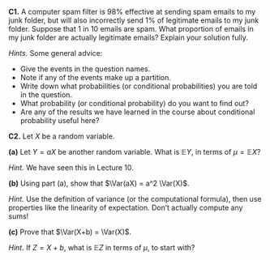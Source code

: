 :::: {.myq}
**C1.** A computer spam filter is 98% effective at sending spam emails to my junk folder, but will also incorrectly send 1% of legitimate emails to my junk folder. Suppose that 1 in 10 emails are spam. What proportion of emails in my junk folder are actually legitimate emails? Explain your solution fully.

::: {.myanswers data-latex=""}
*Hints.* Some general advice:

* Give the events in the question names.
* Note if any of the events make up a partition.
* Write down what probabilities (or conditional probabilities) you are told in the question.
* What probability (or conditional probability) do you want to find out?
* Are any of the results we have learned in the course about conditional probability useful here?
:::
::::


::::: {.myq}
**C2.** Let $X$ be a random variable.

:::: {.subq}
**(a)** Let $Y = aX$ be another random variable. What is $\mathbb EY$, in terms of $\mu = \mathbb EX$?

::: {.myanswers data-latex=""}
*Hint.* We have seen this in Lecture 10.
:::
::::

:::: {.subq}
**(b)** Using part (a), show that $\Var(aX) = a^2 \Var(X)$.

::: {.myanswers data-latex=""}
*Hint.* Use the definition of variance (or the computational formula), then use properties like the linearity of expectation. Don't actually compute any sums!
<!--*Solution.*
First, we recall that $\mathbb E(aX) = a\mathbb EX = a\mu$.

Using the definitional formula, we have
\begin{multline}
\Var(aX) = \mathbb E(aX - a\mu)^2 = \mathbb E\big(a(X-\mu)\big)^2 \\
= \mathbb E \big(a^2(X-\mu)^2\big) = a^2 \mathbb E(X - \mu)^2 = a^2 \Var(X) ,
\end{multline}
where the penultimate equality used the linearity of expectation.

*Alternatively:* Using the computational formula, we have

\begin{multline}
\Var(aX) = \mathbb E(aX)^2 - (a\mu)^2 = \mathbb E(a^2X^2) - a^2 \mu^2 \\
= a^2 \mathbb EX^2 - a^2\mu^2 = a^2 (\mathbb EX^2 - \mu^2) = a^2 \Var(X) .
\end{multline}-->
:::
::::

:::: {.subq}
**(c)** Prove that $\Var(X+b) = \Var(X)$.

::: {.myanswers data-latex=""}
*Hint.* If $Z = X + b$, what is $\mathbb EZ$ in terms of $\mu$, to start with?
<!--
*Solution.*
First recall that $\mathbb E(X + b) = \mathbb EX + b = \mu + b$.

Using the definitional formula, we have
\[ \Var(X + b) = \mathbb E\big((X + b) - (\mu + b)\big)^2 = \mathbb E(X - \mu)^2 = \Var(X) . \]

(Using the computational formula is possible, but more hassle.)-->
:::
::::
:::::

